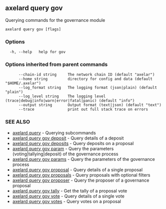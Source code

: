 ## axelard query gov

Querying commands for the governance module

```
axelard query gov [flags]
```

### Options

```
  -h, --help   help for gov
```

### Options inherited from parent commands

```
      --chain-id string     The network chain ID (default "axelar")
      --home string         directory for config and data (default "$HOME/.axelar")
      --log_format string   The logging format (json|plain) (default "plain")
      --log_level string    The logging level (trace|debug|info|warn|error|fatal|panic) (default "info")
      --output string       Output format (text|json) (default "text")
      --trace               print out full stack trace on errors
```

### SEE ALSO

- [axelard query](/cli-docs/v0_31_3/axelard_query) - Querying subcommands
- [axelard query gov deposit](/cli-docs/v0_31_3/axelard_query_gov_deposit) - Query details of a deposit
- [axelard query gov deposits](/cli-docs/v0_31_3/axelard_query_gov_deposits) - Query deposits on a proposal
- [axelard query gov param](/cli-docs/v0_31_3/axelard_query_gov_param) - Query the parameters (voting|tallying|deposit) of the governance process
- [axelard query gov params](/cli-docs/v0_31_3/axelard_query_gov_params) - Query the parameters of the governance process
- [axelard query gov proposal](/cli-docs/v0_31_3/axelard_query_gov_proposal) - Query details of a single proposal
- [axelard query gov proposals](/cli-docs/v0_31_3/axelard_query_gov_proposals) - Query proposals with optional filters
- [axelard query gov proposer](/cli-docs/v0_31_3/axelard_query_gov_proposer) - Query the proposer of a governance proposal
- [axelard query gov tally](/cli-docs/v0_31_3/axelard_query_gov_tally) - Get the tally of a proposal vote
- [axelard query gov vote](/cli-docs/v0_31_3/axelard_query_gov_vote) - Query details of a single vote
- [axelard query gov votes](/cli-docs/v0_31_3/axelard_query_gov_votes) - Query votes on a proposal

